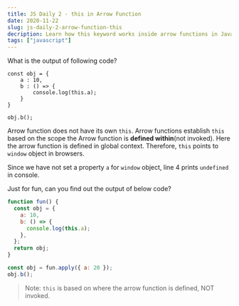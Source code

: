 ```yaml
---
title: JS Daily 2 - this in Arrow Function
date: 2020-11-22
slug: js-daily-2-arrow-function-this
decription: Learn how this keyword works inside arrow functions in JavaScript
tags: ["javascript"]
---
```



What is the output of following code?

```javascript{numberLines: true}
const obj = {
    a : 10,
    b : () => {
        console.log(this.a);
    }
}

obj.b();
```

<Divider />

Arrow function does not have its own `this`. Arrow functions establish `this` based on the scope the Arrow function is **defined within**(not invoked). Here the arrow function is defined in global context. Therefore, `this` points to `window` object in browsers.

Since we have not set a property `a` for `window` object, line 4 prints `undefined` in console.

Just for fun, can you find out the output of below code?

```javascript
function fun() {
  const obj = {
    a: 10,
    b: () => {
      console.log(this.a);
    },
  };
  return obj;
}

const obj = fun.apply({ a: 20 });
obj.b();
```

> Note: `this` is based on where the arrow function is defined, NOT invoked.
